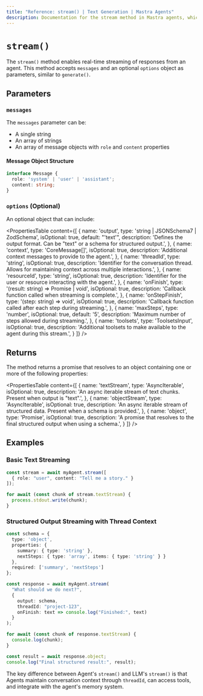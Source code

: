 ```yaml
---
title: "Reference: stream() | Text Generation | Mastra Agents"
description: Documentation for the stream method in Mastra agents, which enables real-time streaming of responses.
---
```


# `stream()`

The `stream()` method enables real-time streaming of responses from an agent. This method accepts `messages` and an optional `options` object as parameters, similar to `generate()`.

## Parameters

### `messages`

The `messages` parameter can be:

- A single string
- An array of strings
- An array of message objects with `role` and `content` properties

#### Message Object Structure

```typescript
interface Message {
  role: 'system' | 'user' | 'assistant';
  content: string;
}
```

### `options` (Optional)

An optional object that can include:

<PropertiesTable
  content={[
    {
      name: 'output',
      type: 'string | JSONSchema7 | ZodSchema',
      isOptional: true,
      default: "'text'",
      description: 'Defines the output format. Can be "text" or a schema for structured output.',
    },
    {
      name: 'context',
      type: 'CoreMessage[]',
      isOptional: true,
      description: 'Additional context messages to provide to the agent.',
    },
    {
      name: 'threadId',
      type: 'string',
      isOptional: true,
      description: 'Identifier for the conversation thread. Allows for maintaining context across multiple interactions.',
    },
    {
      name: 'resourceId',
      type: 'string',
      isOptional: true,
      description: 'Identifier for the user or resource interacting with the agent.',
    },
    {
      name: 'onFinish',
      type: '(result: string) => Promise<void> | void',
      isOptional: true,
      description: 'Callback function called when streaming is complete.',
    },
    {
      name: 'onStepFinish',
      type: '(step: string) => void',
      isOptional: true,
      description: 'Callback function called after each step during streaming.',
    },
    {
      name: 'maxSteps',
      type: 'number',
      isOptional: true,
      default: '5',
      description: 'Maximum number of steps allowed during streaming.',
    },
    {
      name: 'toolsets',
      type: 'ToolsetsInput',
      isOptional: true,
      description: 'Additional toolsets to make available to the agent during this stream.',
    }
  ]}
/>

## Returns

The method returns a promise that resolves to an object containing one or more of the following properties:

<PropertiesTable
  content={[
    {
      name: 'textStream',
      type: 'AsyncIterable<string>',
      isOptional: true,
      description: 'An async iterable stream of text chunks. Present when output is "text".',
    },
    {
      name: 'objectStream',
      type: 'AsyncIterable<object>',
      isOptional: true,
      description: 'An async iterable stream of structured data. Present when a schema is provided.',
    },
    {
      name: 'object',
      type: 'Promise<object>',
      isOptional: true,
      description: 'A promise that resolves to the final structured output when using a schema.',
    }
  ]}
/>

## Examples

### Basic Text Streaming

```typescript
const stream = await myAgent.stream([
  { role: "user", content: "Tell me a story." }
]);

for await (const chunk of stream.textStream) {
  process.stdout.write(chunk);
}
```

### Structured Output Streaming with Thread Context

```typescript
const schema = {
  type: 'object',
  properties: {
    summary: { type: 'string' },
    nextSteps: { type: 'array', items: { type: 'string' } }
  },
  required: ['summary', 'nextSteps']
};

const response = await myAgent.stream(
  "What should we do next?",
  {
    output: schema,
    threadId: "project-123",
    onFinish: text => console.log("Finished:", text)
  }
);

for await (const chunk of response.textStream) {
  console.log(chunk);
}

const result = await response.object;
console.log("Final structured result:", result);
```

The key difference between Agent's `stream()` and LLM's `stream()` is that Agents maintain conversation context through `threadId`, can access tools, and integrate with the agent's memory system.
